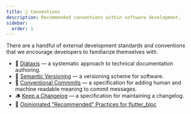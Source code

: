```yaml
---
title: 📖 Conventions
description: Recommended conventions within software development.
sidebar:
  order: 1
---
```


There are a handful of external development standards and conventions that we encourage developers to familiarize themselves with.

- 📄 [Diátaxis](https://diataxis.fr/) — a systematic approach to technical documentation authoring.
- 🎎 [Semantic Versioning](https://semver.org/) — a versioning scheme for software.
- 💠 [Conventional Commmits](https://www.conventionalcommits.org/en/v1.0.0/) — a specification for adding human and machine readable meaning to commit messages.
- 🪵 [Keep a Changelog](https://keepachangelog.com/) — a specification for maintaining a changelog.
- 🧊 [Opinionated "Recommended" Practices for flutter_bloc](https://github.com/chonghorizons/flutter_bloc_opinionated_practices/wiki/Opinionated-%22Recommended%22-Practices-for-flutter_bloc)